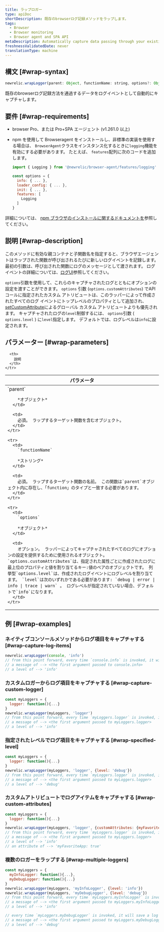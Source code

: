 ```yaml
---
title: ラップロガー
type: apiDoc
shortDescription: 既存のbrowserログ記録メソッドをラップします。
tags:
  - Browser
  - Browser monitoring
  - Browser agent and SPA API
metaDescription: Automatically capture data passing through your existing browser logging methods as log events.
freshnessValidatedDate: never
translationType: machine
---
```


## 構文 [#wrap-syntax]

```js
newrelic.wrapLogger(parent: Object, functionName: string, options?: Object<{ customAttributes?: Object, level?: 'debug|error|info|trace|warn'}>)
```

既存のbrowserログ記録方法を通過するデータをログイベントとして自動的にキャプチャします。

## 要件 [#wrap-requirements]

* browser Pro、または Pro+SPA エージェント (v1.261.0 以上)

* npm を使用して Browseragent をインストールし、非標準の実装を使用する場合は、 `BrowserAgent`クラスをインスタンス化するときに`logging`機能を有効にする必要があります。 たとえば、 `features`配列に次のコードを追加します。

  ```js
  import { Logging } from '@newrelic/browser-agent/features/logging'

  const options = {
    info: { ... },
    loader_config: { ... },
    init: { ... },
    features: [
      Logging
    ]
  }
  ```

詳細については、 [npm ブラウザのインストールに関するドキュメントを](https://www.npmjs.com/package/@newrelic/browser-agent#new-relic-browser-agent)参照してください。

## 説明 [#wrap-description]

このメソッドに有効な親コンテナと子関数名を指定すると、ブラウザエージェントはラップされた関数が呼び出されるたびに新しいログイベントを記録します。 最初の引数は、呼び出された関数にログのメッセージとして渡されます。 ログイベントの詳細については、[ログUI](/docs/logs/ui-data/use-logs-ui/)参照してください。

`options`引数を使用して、これらのキャプチャされたログとともにオプションの設定を渡すことができます。 `options` 引数 (`options.customAttributes`) でAPIコールに指定されたカスタム アトリビュートは、このラッパーによって作成されたすべてのログ イベントにトップレベルのプロパティとして追加され、 [setCustomAttribute](/docs/browser/new-relic-browser/browser-agent-spa-api/set-custom-attribute)によるグローバル カスタム アトリビュートよりも優先されます。 キャプチャされたログの`level`制御するには、 `options`引数 ( `options.level` ) に`level`指定します。 デフォルトでは、ログレベルは`info`に設定されます。

## パラメーター [#wrap-parameters]

<table>
  <thead>
    <tr>
      <th width="25%">
        パラメータ
      </th>

      <th>
        説明
      </th>
    </tr>
  </thead>

  <tbody>
    <tr>
      <td>
        `parent`

        *オブジェクト*
      </td>

      <td>
        必須。 ラップするターゲット関数を含むオブジェクト。
      </td>
    </tr>

    <tr>
      <td>
        `functionName`

        *ストリング*
      </td>

      <td>
        必須。 ラップするターゲット関数の名前。 この関数は`parent`オブジェクト内に存在し、「function」のタイプと一致する必要があります。
      </td>
    </tr>

    <tr>
      <td>
        `options`

        *オブジェクト*
      </td>

      <td>
        オプション。 ラッパーによってキャプチャされたすべてのログにオプションの設定を提供するために使用されるオブジェクト。 `options.customAttributes`は、指定された属性ごとに作成されたログに最上位のプロパティと値を割り当てるキー:値のペアのオブジェクトです。 列挙型`options.level`は、作成されたログイベントにログレベルを割り当てます。 `level`は次のいずれかである必要があります: `debug | error | info | trace | warn` 。 ログレベルが指定されていない場合、デフォルトで`info`になります。
      </td>
    </tr>
  </tbody>
</table>

## 例 [#wrap-examples]

### ネイティブコンソールメソッドからログ項目をキャプチャする [#wrap-capture-log-items]

```js
newrelic.wrapLogger(console, 'info')
// from this point forward, every time `console.info` is invoked, it will save a log event with:
// a message of --> <the first argument passed to console.info>
// a level of --> 'info'
```

### カスタムロガーからログ項目をキャプチャする [#wrap-capture-custom-logger]

```js
const myLoggers = {
  logger: function(){...}
}
newrelic.wrapLogger(myLoggers, 'logger')
// from this point forward, every time `myLoggers.logger` is invoked, it will save a log event with:
// a message of --> <the first argument passed to myLoggers.logger>
// a level of --> 'info'
```

### 指定されたレベルでログ項目をキャプチャする [#wrap-specified-level]

```js
const myLoggers = {
  logger: function(){...}
}
newrelic.wrapLogger(myLoggers, 'logger', {level: 'debug'})
// from this point forward, every time `myLoggers.logger` is invoked, it will save a log event with:
// a message of --> <the first argument passed to myLoggers.logger>
// a level of --> 'debug'
```

### カスタムアトリビュートでログアイテムをキャプチャする [#wrap-custom-attributes]

```js
const myLoggers = {
  logger: function(){...}
}
newrelic.wrapLogger(myLoggers, 'logger', {customAttributes: {myFavoriteApp: true}})
// from this point forward, every time `myLoggers.logger` is invoked, it will save a log event with:
// a message of --> <the first argument passed to myLoggers.logger>
// a level of --> 'info'
// an attribute of --> 'myFavoriteApp: true'
```

### 複数のロガーをラップする [#wrap-multiple-loggers]

```js
const myLoggers = {
  myInfoLogger: function(){...},
  myDebugLogger: function(){...}
}
newrelic.wrapLogger(myLoggers, 'myInfoLogger', {level: 'info'})
newrelic.wrapLogger(myLoggers, 'myDebugLogger', {level: 'debug'})
// from this point forward, every time `myLoggers.myInfoLogger` is invoked, it will save a log event with:
// a message of --> <the first argument passed to myLoggers.myInfoLogger>
// a level of --> 'info'

// every time `myLoggers.myDebugLogger` is invoked, it will save a log event with:
// a message of --> <the first argument passed to myLoggers.myDebugLogger>
// a level of --> 'debug'
```